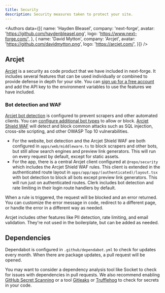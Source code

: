 ```yaml
---
title: Security
description: Security measures taken to protect your site.
---
```



<Authors data={[{
  name: 'Hayden Bleasel',
  company: 'next-forge',
  avatar: 'https://github.com/haydenbleasel.png',
  logo: 'https://www.next-forge.com/',
}, {
  name: 'David Mytton',
  company: 'Arcjet',
  avatar: 'https://github.com/davidmytton.png',
  logo: 'https://arcjet.com/',
}]} />

## Arcjet

[Arcjet](https://arcjet.com/) is a security as code product that we have included in next-forge. It includes several features that can be used individually or combined to provide defense in depth for your site. You can [sign up for a free account](https://arcjet.com/) and add the API key to the environment variables to use the features we have included.

### Bot detection and WAF

[Arcjet bot detection](https://docs.arcjet.com/bot-protection/concepts) is configured to prevent scrapers and other automated clients. You can [configure additional bot types](https://docs.arcjet.com/bot-protection/identifying-bots) to allow or block. [Arcjet Shield WAF](https://docs.arcjet.com/shield/concepts) will detect and block common attacks such as SQL injection, cross-site scripting, and other OWASP Top 10 vulnerabilities.

- For the website, bot detection and the Arcjet Shield WAF are both configured in `apps/web/middleware.ts` to block scrapers and other bots, but still allow search engines and preview link generators. This will run on every request by default, except for static assets.
- For the app, there is a central Arcjet client configured at `@repo/security` which includes the Arcjet Shield WAF rules. This client is extended in the authenticated route layout in `apps/app/app/(authenticated)/layout.tsx` with bot detection to block all bots except preview link generators. This will run just on authenticated routes. Clerk includes bot detection and rate limiting in their login route handlers by default.

When a rule is triggered, the request will be blocked and an error returned. You can customize the error message in code, redirect to a different page, or handle the error in a different way as needed.

Arcjet includes other features like PII detection, rate limiting, and email validation. They're not used in the boilerplate, but can be added as needed.

## Dependencies

Dependabot is configured in `.github/dependabot.yml` to check for updates every month. When there are package updates, a pull request will be opened.

You may want to consider a dependency analysis tool like Socket to check for issues with dependencies in pull requests. We also recommend enabling [GitHub Secret Scanning](https://docs.github.com/en/code-security/secret-scanning/introduction/about-secret-scanning) or a tool [Gitleaks](https://github.com/gitleaks/gitleaks) or [Trufflehog](https://github.com/trufflesecurity/trufflehog) to check for secrets in your code.
